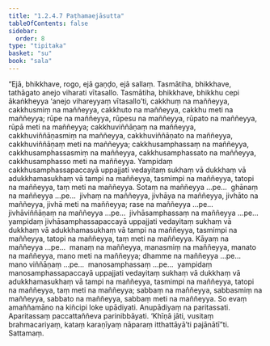 ```yaml
---
title: "1.2.4.7 Paṭhamaejāsutta"
tableOfContents: false
sidebar:
  order: 8
type: "tipitaka"
basket: "su"
book: "sala"
---
```



<DynamicBreadcrumb />

<Division number="90" book="sala">

<Paragraph number="436" book="sala">
“Ejā, bhikkhave, rogo, ejā gaṇḍo, ejā sallaṃ. Tasmātiha, bhikkhave, tathāgato anejo viharati vītasallo. Tasmātiha, bhikkhave, bhikkhu cepi ākaṅkheyya ‘anejo vihareyyaṃ vītasallo’ti, cakkhuṃ na maññeyya, cakkhusmiṃ na maññeyya, cakkhuto na maññeyya, cakkhu meti na maññeyya; rūpe na maññeyya, rūpesu na maññeyya, rūpato na maññeyya, rūpā meti na maññeyya; cakkhuviññāṇaṃ na maññeyya, cakkhuviññāṇasmiṃ na maññeyya, cakkhuviññāṇato na maññeyya, cakkhuviññāṇaṃ meti na maññeyya; cakkhusamphassaṃ na maññeyya, cakkhusamphassasmiṃ na maññeyya, cakkhusamphassato na maññeyya, cakkhusamphasso meti na maññeyya. Yampidaṃ cakkhusamphassapaccayā uppajjati vedayitaṃ sukhaṃ vā dukkhaṃ vā adukkhamasukhaṃ vā tampi na maññeyya, tasmimpi na maññeyya, tatopi na maññeyya, taṃ meti na maññeyya.
</Paragraph>

<Paragraph number="437" book="sala">
Sotaṃ na maññeyya …pe…  ghānaṃ na maññeyya …pe…  jivhaṃ na maññeyya, jivhāya na maññeyya, jivhāto na maññeyya, jivhā meti na maññeyya; rase na maññeyya …pe…  jivhāviññāṇaṃ na maññeyya …pe…  jivhāsamphassaṃ na maññeyya …pe…  yampidaṃ jivhāsamphassapaccayā uppajjati vedayitaṃ sukhaṃ vā dukkhaṃ vā adukkhamasukhaṃ vā tampi na maññeyya, tasmimpi na maññeyya, tatopi na maññeyya, taṃ meti na maññeyya.
</Paragraph>

<Paragraph number="438" book="sala">
Kāyaṃ na maññeyya …pe…  manaṃ na maññeyya, manasmiṃ na maññeyya, manato na maññeyya, mano meti na maññeyya; dhamme na maññeyya …pe…  mano viññāṇaṃ …pe…  manosamphassaṃ …pe…  yampidaṃ manosamphassapaccayā uppajjati vedayitaṃ sukhaṃ vā dukkhaṃ vā adukkhamasukhaṃ vā tampi na maññeyya, tasmimpi na maññeyya, tatopi na maññeyya, taṃ meti na maññeyya; sabbaṃ na maññeyya, sabbasmiṃ na maññeyya, sabbato na maññeyya, sabbaṃ meti na maññeyya.
</Paragraph>

<Paragraph number="439" book="sala">
So evaṃ amaññamāno na kiñcipi loke upādiyati. Anupādiyaṃ na paritassati. Aparitassaṃ paccattaññeva parinibbāyati. ‘Khīṇā jāti, vusitaṃ brahmacariyaṃ, kataṃ karaṇīyaṃ nāparaṃ itthattāyā’ti pajānātī”ti.

</Paragraph>
</Division>

<Paragraph number="440" type="center" book="sala">
Sattamaṃ.
</Paragraph>
